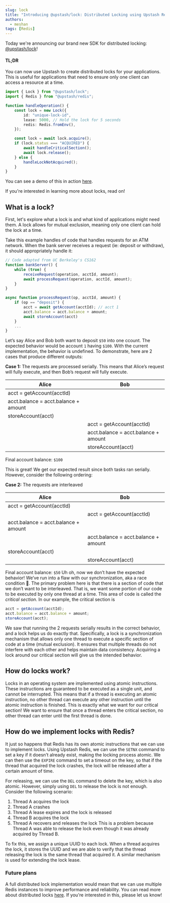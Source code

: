 ```yaml
---
slug: lock
title: "Introducing @upstash/lock: Distributed Locking using Upstash Redis"
authors:
  - meshan
tags: [Redis]
---
```


Today we're announcing our brand new SDK for distributed locking: [@upstash/lock](https://github.com/upstash/lock)!

#### TL;DR

You can now use Upstash to create distributed locks for your applications.
This is useful for applications that need to ensure only one client can access a resource at a time.

```typescript
import { Lock } from "@upstash/lock";
import { Redis } from "@upstash/redis";

function handleOperation() {
	const lock = new Lock({
		id: "unique-lock-id",
		lease: 5000, // Hold the lock for 5 seconds
		redis: Redis.fromEnv(),
	});

	const lock = await lock.acquire();
	if (lock.status === "ACQUIRED") {
		await handleCriticalSection();
		await lock.release();
	} else {
		handleLockNotAcquired();
	}
}
```

You can see a demo of this in action [here](https://todo-host-upstash-lock-demo.com).

If you're interested in learning more about locks, read on!

## What is a lock?

First, let's explore what a lock is and what kind of applications might need them.
A lock allows for mutual exclusion, meaning only one client can hold the lock at a time.

Take this example handles of code that handles requests for an ATM network.
When the bank server receives a request (ie: deposit or withdraw), it should appropriately handle it:

```typescript
// Code adapted from UC Berkeley's CS162
function bankServer() {
	while (true) {
		receiveRequest(operation, acctId, amount);
		await processRequest(operation, acctId, amount);
	}
}

async function processRequest(op, acctId, amount) {
	if (op == "deposit") {
		acct = await getAccount(acctId); // acct 1
		acct.balance = acct.balance + amount;
		await storeAccount(acct)
	}
	...
}
```

Let’s say Alice and Bob both want to deposit `$50` into one ccount. The expected behavior would be account `1` having `$100`. With the current implementation, the behavior is undefined.
To demonstrate, here are 2 cases that produce different outputs:

**Case 1:** The requests are processed serially. This means that Alice’s request will fully execute, and then Bob’s request will fully execute.

| Alice                                | Bob                                  |
| ------------------------------------ | ------------------------------------ |
| acct = getAccount(acctId)            |                                      |
| acct.balance = acct.balance + amount |                                      |
| storeAccount(acct)                   |                                      |
|                                      | acct = getAccount(acctId)            |
|                                      | acct.balance = acct.balance + amount |
|                                      | storeAccount(acct)                   |

Final account balance: `$100`

This is great! We get our expected result since both tasks ran serially. However, consider the following ordering:

**Case 2:** The requests are interleaved

| Alice                                | Bob                                  |
| ------------------------------------ | ------------------------------------ |
| acct = getAccount(acctId)            |                                      |
|                                      | acct = getAccount(acctId)            |
| acct.balance = acct.balance + amount |                                      |
|                                      | acct.balance = acct.balance + amount |
| storeAccount(acct)                   |                                      |
|                                      | storeAccount(acct)                   |

Final account balance: `$50`
Uh oh, now we don’t have the expected behavior! We’ve run into a flaw with our synchronization,
aka a race condition 👻. The primary problem here is that there is a section of code that we don’t
want to be interleaved. That is, we want some portion of our code to be executed by only one thread
at a time. This area of code is called the _critical section_. In our example, the critical section is

```typescript
acct = getAccount(acctId);
acct.balance = acct.balance + amount;
storeAccount(acct);
```

We saw that running the 2 requests serially results in the correct behavior,
and a lock helps us do exactly that. Specifically, a lock is a synchronization mechanism that allows only
one thread to execute a specific section of code at a time (mutual exclusion). It ensures that multiple threads
do not interfere with each other and helps maintain data consistency. Acquiring a lock around our
critical section will give us the intended behavior.

## How do locks work?

Locks in an operating system are implemented using atomic instructions. These instructions are
guaranteed to be executed as a single unit, and cannot be interrupted. This means that if a thread
is executing an atomic instruction, no other thread can execute any other instruction until the atomic
instruction is finished. This is exactly what we want for our critical section! We want to ensure that
once a thread enters the critical section, no other thread can enter until the first thread is done.

## How do we implement locks with Redis?

It just so happens that Redis has its own atomic instructions that we can use to implement locks.
Using Upstash Redis, we can use the `SETNX` command to set a key if it doesn’t already exist, making
the locking process atomic. We can then use the `EXPIRE` command to set a timeout on the key, so that
if the thread that acquired the lock crashes, the lock will be released after a certain amount of time.

For releasing, we can use the `DEL` command to delete the key, which is also atomic. However, simply
using `DEL` to release the lock is not enough. Consider the following scenario:

1. Thread A acquires the lock
2. Thread A crashes
3. Thread A lease expires and the lock is released
4. Thread B acquires the lock
5. Thread A recovers and releases the lock
   This is a problem because Thread A was able to release the lock even though it was already acquired by Thread B.

To fix this, we assign a unique UUID to each lock. When a thread acquires the lock, it stores the UUID and we are
able to verify that the thread releasing the lock is the same thread that acquired it. A similar mechanism is used for
extending the lock lease.

### Future plans

A full distributed lock implementation would mean that we can use multiple Redis instances to improve
performance and reliability. You can read more about distributed locks [here](https://redis.io/docs/manual/patterns/distributed-locks).
If you're interested in this, please let us know!
